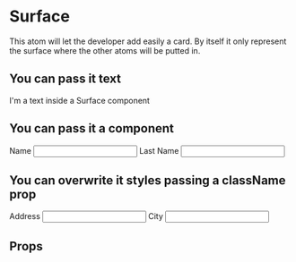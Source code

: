 
<Meta
  title='Components|Atoms/Surface'
  component={Surface}
/>

# Surface

This atom will let the developer add easily a card. By itself it only represent the surface where the other atoms will be putted in.

## You can pass it text
<Preview>
  <Surface>I'm a text inside a Surface component</Surface>
</Preview>

## You can pass it a component

<Preview>
  <Surface>
    <label className="--spaced" htmlFor='name'>Name</label>
    <input className="--spaced" id='name' defaultValue="Peter" />
    <label className="--spaced" htmlFor='lastName'>Last Name</label>
    <input className="--spaced" id='lastName' defaultValue="Parker" />
  </Surface>
</Preview>

## You can overwrite it styles passing a className prop

<Preview>
  <Surface className='surface__container--story'>
    <label htmlFor='address'>Address</label>
    <input id='address' defaultValue="20 Ingram St." />
    <label htmlFor='city'>City</label>
    <input id='city' defaultValue="New York" />
  </Surface>
</Preview>

## Props

<Props of={Surface} />